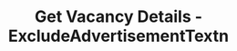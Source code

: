 ---
title: "Get Vacancy Details - ExcludeAdvertisementTextn"
openapi: "GET /{recruiting_customer_id}/vacancies/Roti-1"
sidebarTitle: "Get Vacancy Details - ExcludeAdvertisementText"
description: "This endpoint returns a vacancy details excluding the advertisement text."
---